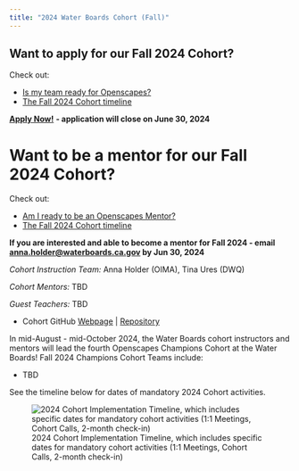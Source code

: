 ```yaml
---
title: "2024 Water Boards Cohort (Fall)"
---
```


::: callout-tip
## Want to apply for our Fall 2024 Cohort?

Check out:

-   [Is my team ready for Openscapes?](https://cawaterboarddatacenter.github.io/swrcb-openscapes/about_at_swrcb/team_guidance.html)
-   [The Fall 2024 Cohort timeline](https://cawaterboarddatacenter.github.io/swrcb-openscapes/cohorts/swrcb_2024F.html)

[**Apply Now!**](https://forms.office.com/Pages/ResponsePage.aspx?id=JWoY_kl95kGZQQXSKB02wdDrmhOKKfJEmnxc6Aq8nNxUQVhJMVlHSkszUkk4MzMyN0JMTEYyNkRLNi4u) **- application will close on June 30, 2024**

# Want to be a mentor for our Fall 2024 Cohort?

Check out:

-   [Am I ready to be an Openscapes Mentor?](https://cawaterboarddatacenter.github.io/swrcb-openscapes/about_at_swrcb/mentor_guidance.html)
-   [The Fall 2024 Cohort timeline](https://cawaterboarddatacenter.github.io/swrcb-openscapes/cohorts/swrcb_2024F.html)

**If you are interested and able to become a mentor for Fall 2024 - email [anna.holder\@waterboards.ca.gov](mailto:anna.holder@waterboards.ca.gov) by Jun 30, 2024**
:::

*Cohort Instruction Team:* Anna Holder (OIMA), Tina Ures (DWQ)

*Cohort Mentors:* TBD

*Guest Teachers:* TBD

-   Cohort GitHub [Webpage](https://openscapes.github.io/2024f-swrcb/) \| [Repository](https://github.com/Openscapes/2024f-swrcb)

In mid-August - mid-October 2024, the Water Boards cohort instructors and mentors will lead the fourth Openscapes Champions Cohort at the Water Boards! Fall 2024 Champions Cohort Teams include:

-   TBD

See the timeline below for dates of mandatory 2024 Cohort activities.

![2024 Cohort Implementation Timeline, which includes specific dates for mandatory cohort activities (1:1 Meetings, Cohort Calls, 2-month check-in)](images/swrcb2024f-cohort-timeline.png){fig-alt="Timeline displaying milestones for the implementation of the Fall 2024 Water Boards Cohort: May through Jun pre-cohort engagement, Jun 30 Application Deadline, Jul 22-26 1:1 meetings, Cohort calls on Aur 7, Aug 21, Sep 4, Sep 18, Oct 2, with seaside chats and co-working sessions scheduled on weeks alternate to Cohort calls, and the 2-month check-in scheduled for Dec 4"}
